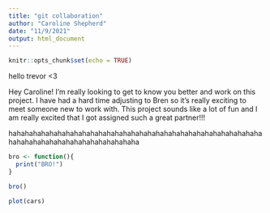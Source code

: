 ```yaml
---
title: "git collaboration"
author: "Caroline Shepherd"
date: "11/9/2021"
output: html_document
---
```


```r
knitr::opts_chunk$set(echo = TRUE)
```

hello trevor <3

Hey Caroline! I'm really looking to get to know you better and work on this project. I have had a hard time adjusting to Bren so it's really exciting to meet someone new to work with. This project sounds like a lot of fun and I am really excited that I got assigned such a great partner!!!

hahahahahahahahahahahahahahahahahahahahahahahahahahahahahahahahahahahahahahahahahahahahahahaha

```r
bro <- function(){
  print("BRO!")
}

bro()
```


```r
plot(cars)
```

```r

```

